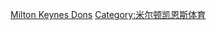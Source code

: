 {{Commons category|Milton Keynes Dons F.C.}}

[[Category:白金漢郡足球俱樂部|Milton Keynes Dons]]
[[Category:米尔顿凯恩斯体育|Category:米尔顿凯恩斯体育]]